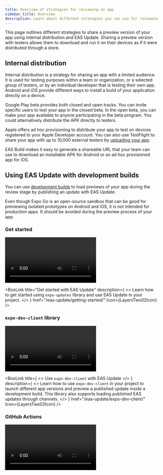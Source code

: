 ```yaml
---
title: Overview of strategies for reviewing an app
sidebar_title: Overview
description: Learn about different strategies you can use for reviewing your app using internal distribution and EAS Update.
---
```



This page outlines different strategies to share a preview version of your app using internal distribution and EAS Update. Sharing a preview version with testers allows them to download and run it on their devices as if it were distributed through a store.

## Internal distribution

Internal distribution is a strategy for sharing an app with a limited audience. It is used for testing purposes within a team or organization, or a selected group of testers, or by an individual developer that is testing their own app. Android and iOS provide different ways to install a build of your application directly on a device.

Google Play beta provides both closed and open tracks. You can invite specific users to test your app in the closed beta. In the open beta, you can make your app available to anyone participating in the beta program. You could alternatively distribute the APK directly to testers.

Apple offers ad hoc provisioning to distribute your app to test on devices registered to your Apple Developer account. You can also use TestFlight to share your app with up to 10,000 external testers by [uploading your app](/submit/ios/).

EAS Build makes it easy to generate a shareable URL that your team can use to download an installable APK for Android or an ad hoc provisioned app for iOS.

<BoxLink
  title="How to set up an internal distribution build"
  description="Learn how EAS Build provides shareable URLs for your builds with your team for internal distribution."
  href="/build/internal-distribution/"
  Icon={BuildIcon}
/>

## Using EAS Update with development builds

You can use [development builds](/develop/development-builds/introduction/) to load previews of your app during the review stage by publishing an update with EAS Update.

<Collapsible summary="Can I use Expo Go for reviewing releases?">

Even though Expo Go is an open-source sandbox that can be good for previewing isolated prototypes on Android and iOS, it is not intended for production apps. It should be avoided during the preview process of your app.

</Collapsible>

### Get started

<Video
  file="review/eas-update-01.mp4"
  spaceAfter={70}
  caption="When an update is published, you can use the Expo dashboard to generate and share links with your team."
/>

<BoxLink
  title="Get started with EAS Update"
  description={
    <>
      Learn how to get started using <CODE>expo-updates</CODE> library and use EAS Update in your
      project.
    </>
  }
  href="/eas-update/getting-started/"
  Icon={LayersTwo02Icon}
/>

### `expo-dev-client` library

<Video
  file="review/eas-update-02.mp4"
  spaceAfter={70}
  caption="Using the development build on a device allows you to fetch and view updates directly."
/>

<BoxLink
  title={
    <>
      Use <CODE>expo-dev-client</CODE> with EAS Update
    </>
  }
  description={
    <>
      Learn how to use <CODE>expo-dev-client</CODE> in your project to launch different app versions
      and preview a published update inside a development build. This library also supports loading
      published EAS updates through channels.
    </>
  }
  href="/eas-update/expo-dev-client/"
  Icon={LayersTwo02Icon}
/>

### GitHub Actions

<Video
  file="review/eas-update-03.mp4"
  spaceAfter={70}
  caption="Using GitHub actions, you can generate previews on your PR and use the generated QR code to fetch and view the update."
/>

<BoxLink
  title="Use GitHub Actions"
  description="Learn how to use GitHub Actions to automate the process of publishing updates with EAS Update. It also makes deploying updates consistent and fast, leaving you more time to develop your app."
  href="/eas-update/github-actions/"
  Icon={GithubIcon}
/>
